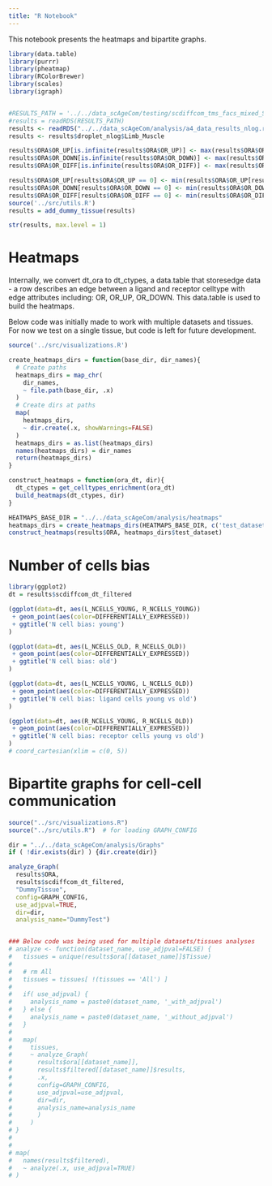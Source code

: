 ```yaml
---
title: "R Notebook"
---
```


This notebook presents the heatmaps and bipartite graphs.

```r
library(data.table)
library(purrr)
library(pheatmap)
library(RColorBrewer)
library(scales)
library(igraph)


#RESULTS_PATH = '../../data_scAgeCom/testing/scdiffcom_tms_facs_mixed_Spleen.rds'
#results = readRDS(RESULTS_PATH)
results <- readRDS("../../data_scAgeCom/analysis/a4_data_results_nlog.rds")
results <- results$droplet_nlog$Limb_Muscle

results$ORA$OR_UP[is.infinite(results$ORA$OR_UP)] <- max(results$ORA$OR_UP[is.finite(results$ORA$OR_UP)])
results$ORA$OR_DOWN[is.infinite(results$ORA$OR_DOWN)] <- max(results$ORA$OR_DOWN[is.finite(results$ORA$OR_DOWN)])
results$ORA$OR_DIFF[is.infinite(results$ORA$OR_DIFF)] <- max(results$ORA$OR_DIFF[is.finite(results$ORA$OR_DIFF)])

results$ORA$OR_UP[results$ORA$OR_UP == 0] <- min(results$ORA$OR_UP[results$ORA$OR_UP > 0])
results$ORA$OR_DOWN[results$ORA$OR_DOWN == 0] <- min(results$ORA$OR_DOWN[results$ORA$OR_DOWN > 0])
results$ORA$OR_DIFF[results$ORA$OR_DIFF == 0] <- min(results$ORA$OR_DIFF[results$ORA$OR_DIFF > 0])
source('../src/utils.R')
results = add_dummy_tissue(results)

str(results, max.level = 1)
```

# Heatmaps

Internally, we convert dt_ora to dt_ctypes, a data.table that storesedge data - a row describes an edge between a ligand and receptor celltype with edge attributes including: OR, OR_UP, OR_DOWN. This data.table is used to build the heatmaps.

Below code was initially made to work with multiple datasets and tissues. For now we test on a single tissue, but code is left  for future development.

```r
source('../src/visualizations.R')

create_heatmaps_dirs = function(base_dir, dir_names){
  # Create paths
  heatmaps_dirs = map_chr(
    dir_names,
    ~ file.path(base_dir, .x)
  )  
  # Create dirs at paths
  map(
    heatmaps_dirs,
    ~ dir.create(.x, showWarnings=FALSE)
  )
  heatmaps_dirs = as.list(heatmaps_dirs)
  names(heatmaps_dirs) = dir_names
  return(heatmaps_dirs)
}

construct_heatmaps = function(ora_dt, dir){
  dt_ctypes = get_celltypes_enrichment(ora_dt)
  build_heatmaps(dt_ctypes, dir)
}

HEATMAPS_BASE_DIR = "../../data_scAgeCom/analysis/heatmaps"
heatmaps_dirs = create_heatmaps_dirs(HEATMAPS_BASE_DIR, c('test_dataset'))
construct_heatmaps(results$ORA, heatmaps_dirs$test_dataset)
```

# Number of cells bias

```r
library(ggplot2)
dt = results$scdiffcom_dt_filtered

(ggplot(data=dt, aes(L_NCELLS_YOUNG, R_NCELLS_YOUNG))
 + geom_point(aes(color=DIFFERENTIALLY_EXPRESSED))
 + ggtitle('N cell bias: young')
)

(ggplot(data=dt, aes(L_NCELLS_OLD, R_NCELLS_OLD))
 + geom_point(aes(color=DIFFERENTIALLY_EXPRESSED))
 + ggtitle('N cell bias: old')
)

(ggplot(data=dt, aes(L_NCELLS_YOUNG, L_NCELLS_OLD))
 + geom_point(aes(color=DIFFERENTIALLY_EXPRESSED))
 + ggtitle('N cell bias: ligand cells young vs old')
)

(ggplot(data=dt, aes(R_NCELLS_YOUNG, R_NCELLS_OLD))
 + geom_point(aes(color=DIFFERENTIALLY_EXPRESSED))
 + ggtitle('N cell bias: receptor cells young vs old')
)
# coord_cartesian(xlim = c(0, 5))
```

# Bipartite graphs for cell-cell communication


```r
source("../src/visualizations.R")
source("../src/utils.R")  # for loading GRAPH_CONFIG

dir = "../../data_scAgeCom/analysis/Graphs"
if ( !dir.exists(dir) ) {dir.create(dir)}

analyze_Graph(
  results$ORA,
  results$scdiffcom_dt_filtered,
  "DummyTissue",
  config=GRAPH_CONFIG,
  use_adjpval=TRUE,
  dir=dir,
  analysis_name="DummyTest")


### Below code was being used for multiple datasets/tissues analyses
# analyze <- function(dataset_name, use_adjpval=FALSE) {
#   tissues = unique(results$ora[[dataset_name]]$Tissue)
#   
#   # rm All
#   tissues = tissues[ !(tissues == 'All') ]
#   
#   if( use_adjpval) {
#     analysis_name = paste0(dataset_name, '_with_adjpval')
#   } else {
#     analysis_name = paste0(dataset_name, '_without_adjpval') 
#   }
# 
#   map(
#     tissues, 
#     ~ analyze_Graph(
#       results$ora[[dataset_name]],
#       results$filtered[[dataset_name]]$results,
#       .x,
#       config=GRAPH_CONFIG,
#       use_adjpval=use_adjpval,
#       dir=dir, 
#       analysis_name=analysis_name
#       )
#     )
# }
# 
# 
# map(
#   names(results$filtered),
#   ~ analyze(.x, use_adjpval=TRUE)
# )
```
